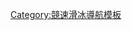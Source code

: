{{Navbox
|name       = 競速滑冰世界盃賽季
|title      = [[競速滑冰世界盃|競速滑冰世界盃賽季]] 
|state      = {{{state|autocollapse}}}
|titlestyle = background-color:#ffffcc; 
|image      = [[File:Speed skating pictogram.svg|50px]]
|listclass = hlist

|group1 = 賽季
|list1  =
* [[1985–86年競速滑冰世界盃|1985–86]]
* [[1986–87年競速滑冰世界盃|1986–87]]
* [[1987–88年競速滑冰世界盃|1987–88]]
* [[1988–89年競速滑冰世界盃|1988–89]]
* [[1989–90年競速滑冰世界盃|1989–90]]
* [[1990–91年競速滑冰世界盃|1990–91]]
* [[1991–92年競速滑冰世界盃|1991–92]]
* [[1992–93年競速滑冰世界盃|1992–93]]
* [[1993–94年競速滑冰世界盃|1993–94]]
* [[1994–95年競速滑冰世界盃|1994–95]]
* [[1995–96年競速滑冰世界盃|1995–96]]
* [[1996–97年競速滑冰世界盃|1996–97]]
* [[1997–98年競速滑冰世界盃|1997–98]]
* [[1998–99年競速滑冰世界盃|1998–99]]
* [[1999–00年競速滑冰世界盃|1999–00]]
* [[2000–01年競速滑冰世界盃|2000–01]]
* [[2001–02年競速滑冰世界盃|2001–02]]
* [[2002–03年競速滑冰世界盃|2002–03]]
* [[2003–04年競速滑冰世界盃|2003–04]]
* [[2004–05年競速滑冰世界盃|2004–05]]
* [[2005–06年競速滑冰世界盃|2005–06]]
* [[2006–07年競速滑冰世界盃|2006–07]]
* [[2007–08年競速滑冰世界盃|2007–08]]
* [[2008–09年競速滑冰世界盃|2008–09]]
* [[2009–10年競速滑冰世界盃|2009–10]]
* [[2010–11年競速滑冰世界盃|2010–11]]
* [[2011–12年競速滑冰世界盃|2011–12]]
* [[2012–13年競速滑冰世界盃|2012–13]]
* [[2013–14年競速滑冰世界盃|2013–14]]
* [[2014–15年競速滑冰世界盃|2014–15]]
* [[2015–16年競速滑冰世界盃|2015–16]]
* [[2016–17年競速滑冰世界盃|2016–17]]
* [[2017–18年競速滑冰世界盃|2017–18]]
* [[2018–19年競速滑冰世界盃|2018–19]]
* [[2019–20年競速滑冰世界盃|2019–20]]
|belowclass = hlist
|below  = 
* '''參見：'''[[國際滑冰總會|ISU]]
* [[世界競速滑冰錦標賽]]
}}<noinclude>
{{collapsible option}}
[[Category:競速滑冰導航模板]]
</noinclude>